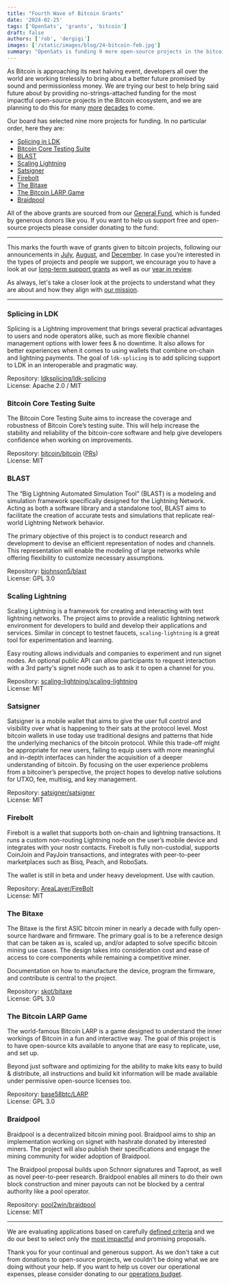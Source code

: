 ```yaml
---
title: "Fourth Wave of Bitcoin Grants"
date: '2024-02-25'
tags: ['OpenSats', 'grants', 'bitcoin']
draft: false
authors: ['rob', 'dergigi']
images: ['/static/images/blog/24-bitcoin-feb.jpg']
summary: "OpenSats is funding 9 more open-source projects in the bitcoin ecosystem."
---
```


As Bitcoin is approaching its next halving event, developers all over the world
are working tirelessly to bring about a better future promised by sound and
permissionless money. We are trying our best to help bring said future about by
providing no-strings-attached funding for the most impactful open-source
projects in the Bitcoin ecosystem, and we are planning to do this for many
[more](/blog/recurring-donations-from-bitwise-bitcoin-etf-bitb)
[decades](/blog/bitcoin-infrastructure-this-decade) to come.

Our board has selected nine more projects for funding. In no particular order,
here they are:

- [Splicing in LDK](#splicing-in-ldk)
- [Bitcoin Core Testing Suite](#bitcoin-core-testing-suite)
- [BLAST](#blast)
- [Scaling Lightning](#scaling-lightning)
- [Satsigner](#satsigner)
- [Firebolt](#firebolt)
- [The Bitaxe](#the-bitaxe)
- [The Bitcoin LARP Game](#the-bitcoin-larp-game)
- [Braidpool](#braidpool)

All of the above grants are sourced from our [General
Fund](/projects/general_fund), which is funded by generous
donors like you. If you want to help us support free and open-source projects
please consider donating to the fund:

<center>
    <DonateToGeneralFundButton/>
</center>

---

This marks the fourth wave of grants given to bitcoin projects, following our
announcements in [July](/blog/bitcoin-grants-july-2023),
[August](/blog/bitcoin-and-nostr-grants-august-2023), and
[December](/blog/bitcoin-grants-december-2023). In case
you’re interested in the types of projects and people we support, we encourage
you to have a look at our [long-term support
grants](/tags/lts) as well as our [year in
review](/blog/2023-year-in-review).

As always, let's take a closer look at the projects to understand what they are
about and how they align with [our mission](/mission).

---

### Splicing in LDK

Splicing is a Lightning improvement that brings several practical advantages to
users and node operators alike, such as more flexible channel management options
with lower fees & no downtime. It also allows for better experiences when it
comes to using wallets that combine on-chain and lightning payments. The goal of
`ldk-splicing` is to add splicing support to LDK in an interoperable and
pragmatic way.

Repository: [ldksplicing/ldk-splicing](https://github.com/ldksplicing/ldk-splicing)  
License: Apache 2.0 / MIT

### Bitcoin Core Testing Suite

The Bitcoin Core Testing Suite aims to increase the coverage and robustness of
Bitcoin Core’s testing suite. This will help increase the stability and
reliability of the bitcoin-core software and help give developers confidence
when working on improvements.

Repository: [bitcoin/bitcoin](https://github.com/bitcoin/bitcoin) ([PRs](https://bitcoinacks.com/?flt0_author_contains=kevkevinpal))  
License: MIT

### BLAST

The “Big Lightning Automated Simulation Tool” (BLAST) is a modeling and
simulation framework specifically designed for the Lightning Network. Acting as
both a software library and a standalone tool, BLAST aims to facilitate the
creation of accurate tests and simulations that replicate real-world Lightning
Network behavior.

The primary objective of this project is to conduct research and development to
devise an efficient representation of nodes and channels. This representation
will enable the modeling of large networks while offering flexibility to
customize necessary assumptions.

Repository: [bjohnson5/blast](https://github.com/bjohnson5/blast)  
License: GPL 3.0

### Scaling Lightning

Scaling Lightning is a framework for creating and interacting with test
lightning networks. The project aims to provide a realistic lightning network
environment for developers to build and develop their applications and services.
Similar in concept to testnet faucets, `scaling-lightning` is a great tool for
experimentation and learning.

Easy routing allows individuals and companies to experiment and run signet
nodes. An optional public API can allow participants to request interaction with
a 3rd party's signet node such as to ask it to open a channel for you.

Repository: [scaling-lightning/scaling-lightning](https://github.com/scaling-lightning/scaling-lightning)  
License: MIT

### Satsigner

Satsigner is a mobile wallet that aims to give the user full control and
visibility over what is happening to their sats at the protocol level. Most
bitcoin wallets in use today use traditional designs and patterns that hide the
underlying mechanics of the bitcoin protocol. While this trade-off might be
appropriate for new users, failing to equip users with more meaningful and
in-depth interfaces can hinder the acquisition of a deeper understanding of
bitcoin. By focusing on the user experience problems from a bitcoiner’s
perspective, the project hopes to develop native solutions for UTXO, fee,
multisig, and key management.

Repository: [satsigner/satsigner](https://github.com/satsigner/satsigner)  
License: MIT

### Firebolt

Firebolt is a wallet that supports both on-chain and lightning transactions. It
runs a custom non-routing Lightning node on the user’s mobile device and
integrates with your nostr contacts. Firebolt is fully non-custodial, supports
CoinJoin and PayJoin transactions, and integrates with peer-to-peer marketplaces
such as Bisq, Peach, and RoboSats.

The wallet is still in beta and under heavy development. Use with caution.

Repository: [AreaLayer/FireBolt](https://github.com/AreaLayer/FireBolt)  
License: MIT

### The Bitaxe

The Bitaxe is the first ASIC bitcoin miner in nearly a decade with fully
open-source hardware and firmware. The primary goal is to be a reference design
that can be taken as is, scaled up, and/or adapted to solve specific bitcoin
mining use cases. The design takes into consideration cost and ease of access to
core components while remaining a competitive miner.

Documentation on how to manufacture the device, program the firmware, and
contribute is central to the project.

Repository: [skot/bitaxe](https://github.com/skot/bitaxe)  
License: GPL 3.0

### The Bitcoin LARP Game

The world-famous Bitcoin LARP is a game designed to understand the inner
workings of Bitcoin in a fun and interactive way. The goal of this project is to
have open-source kits available to anyone that are easy to replicate, use, and
set up.

Beyond just software and optimizing for the ability to make kits easy to build &
distribute, all instructions and build kit information will be made available
under permissive open-source licenses too.

Repository: [base58btc/LARP](https://github.com/base58btc/LARP)  
License: GPL 3.0

### Braidpool

Braidpool is a decentralized bitcoin mining pool. Braidpool aims to ship an
implementation working on signet with hashrate donated by interested miners. The
project will also publish their specifications and engage the mining community
for wider adoption of Braidpool.

The Braidpool proposal builds upon Schnorr signatures and Taproot, as well as
novel peer-to-peer research. Braidpool enables all miners to do their own block
construction and miner payouts can not be blocked by a central authority like a
pool operator.

Repository: [pool2win/braidpool](https://github.com/pool2win/braidpool/)  
License: MIT

---

We are evaluating applications based on carefully [defined
criteria](/apply#criteria) and we do our best to select only
the [most impactful](/selection) and promising proposals.

Thank you for your continual and generous support. As we don't take a cut from
donations to open-source projects, we couldn't be doing what we are doing
without your help. If you want to help us cover our operational expenses, please
consider donating to our [operations
budget](/projects/opensats_operations_budget).

<center>
    <DonateToOperationsButton/>
</center>
